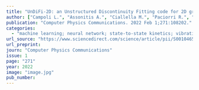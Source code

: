 ```yaml
---
title: "UnDiFi-2D: an Unstructured Discontinuity Fitting code for 2D grids"
author: ["Campoli L.", "Assonitis A.", "Ciallella M.", "Paciorri R.", "Bonfiglioli A.", "Ricchiuto M."]
publication: "Computer Physics Communications. 2022 Feb 1;271:108202."
categories:
  - "machine learning; neural network; state-to-state kinetics; vibrational relaxation; chemical reactions"
url_source: "https://www.sciencedirect.com/science/article/pii/S0010465521003143"
url_preprint: 
journ: "Computer Physics Communications"
issue: 1
page: "271"
year: 2022
image: "image.jpg"
pub_number: 
---
```

